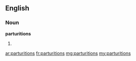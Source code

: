 ==English==

===Noun===
'''parturitions'''

# {{plural of|[[parturition]]}}

[[ar:parturitions]]
[[fr:parturitions]]
[[mg:parturitions]]
[[my:parturitions]]